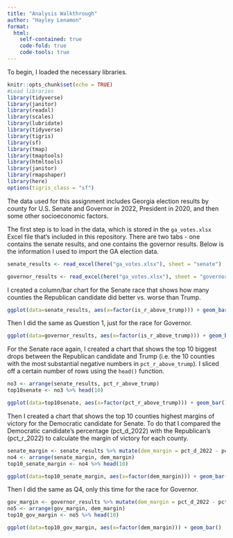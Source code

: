```yaml
---
title: "Analysis Walkthrough"
author: "Hayley Lenamon"
format:
  html:
    self-contained: true
    code-fold: true
    code-tools: true
---
```


To begin, I loaded the necessary libraries. 

```r
knitr::opts_chunk$set(echo = TRUE)
#Load libraries 
library(tidyverse) 
library(janitor) 
library(readxl) 
library(scales)
library(lubridate)
library(tidyverse)
library(tigris)
library(sf)
library(tmap)
library(tmaptools)
library(htmltools)
library(janitor)
library(rmapshaper)
library(here)
options(tigris_class = "sf")
```

The data used for this assignment includes Georgia election results by county for U.S. Senate and Governor in 2022, President in 2020, and then some other socioeconomic factors.

The first step is to load in the data, which is stored in the `ga_votes.xlsx` Excel file that's included in this repository. There are two tabs - one contains the senate results, and one contains the governor results. Below is the information I used to import the GA election data. 

```r
senate_results <- read_excel(here("ga_votes.xlsx"), sheet = "senate")

governor_results <- read_excel(here("ga_votes.xlsx"), sheet = "governor")
```

I created a column/bar chart for the Senate race that shows how many counties the Republican candidate did better vs. worse than Trump.

```r
ggplot(data=senate_results, aes(x=factor(is_r_above_trump))) + geom_bar()

```

Then I did the same as Question 1, just for the race for Governor.

```r
ggplot(data=governor_results, aes(x=factor(is_r_above_trump))) + geom_bar()

```

For the Senate race again, I created a chart that shows the top 10 biggest drops between the Republican candidate and Trump (i.e. the 10 counties with the most substantial negative numbers in `pct_r_above_trump`). I sliced off a certain number of rows using the `head()` function. 

```r
no3 <- arrange(senate_results, pct_r_above_trump)
top10senate <- no3 %>% head(10)

ggplot(data=top10senate, aes(x=factor(pct_r_above_trump))) + geom_bar() 
```

Then I created a chart that shows the top 10 counties highest margins of victory for the Democratic candidate for Senate. To do that I compared the Democratic candidate's percentage (pct_d\_2022) with the Republican's (pct_r\_2022) to calculate the margin of victory for each county.

```r
senate_margin <- senate_results %>% mutate(dem_margin = pct_d_2022 - pct_r_2022)
no4 <- arrange(senate_margin, dem_margin)
top10_senate_margin <- no4 %>% head(10)

ggplot(data=top10_senate_margin, aes(x=factor(dem_margin))) + geom_bar()

```

Then I did the same as Q4, only this time for the race for Governor.

```r
gov_margin <- governor_results %>% mutate(dem_margin = pct_d_2022 - pct_r_2022)
no5 <- arrange(gov_margin, dem_margin)
top10_gov_margin <- no5 %>% head(10)

ggplot(data=top10_gov_margin, aes(x=factor(dem_margin))) + geom_bar()

```
